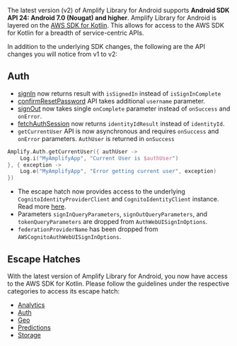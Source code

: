 The latest version (v2) of Amplify Library for Android supports **Android SDK API 24: Android 7.0 (Nougat) and higher**. Amplify Library for Android is layered on the [AWS SDK for Kotlin](https://aws.amazon.com/sdk-for-kotlin). This allows for access to the AWS SDK for Kotlin for a breadth of service-centric APIs.

In addition to the underlying SDK changes, the following are the API changes you will notice from v1 to v2:

## Auth
- [signIn](/lib/auth/signin#sign-in-a-user) now returns result with `isSignedIn` instead of `isSignInComplete`
- [confirmResetPassword](/lib/auth/password_management#reset-password) API takes additional `username` parameter.
- [signOut](/lib/auth/signOut) now takes single `onComplete` parameter instead of `onSuccess` and `onError`.
- [fetchAuthSession](/lib/auth/access_credentials) now returns `identityIdResult` instead of `identityId`.
- `getCurrentUser` API is now asynchronous and requires `onSuccess` and `onError` parameters. `AuthUser` is returned in `onSuccess`
```kotlin
Amplify.Auth.getCurrentUser({ authUser ->
    Log.i("MyAmplifyApp", "Current User is $authUser")
}, { exception ->
    Log.e("MyAmplifyApp", "Error getting current user", exception)
})
```
- The escape hatch now provides access to the underlying `CognitoIdentityProviderClient` and `CognitoIdentityClient` instance. Read more [here](/lib/auth/escapehatch).
- Parameters `signInQueryParameters`, `signOutQueryParameters`, and `tokenQueryParameters` are dropped from `AuthWebUISignInOptions`.
- `federationProviderName` has been dropped from `AWSCognitoAuthWebUISignInOptions`.

## Escape Hatches

With the latest version of Amplify Library for Android, you now have access to the AWS SDK for Kotlin. Please follow the guidelines under the respective categories to access its escape hatch:

- [Analytics](/lib/analytics/escapehatch)
- [Auth](/lib/auth/escapehatch)
- [Geo](/lib/geo/escapehatch)
- [Predictions](/lib/predictions/escapehatch)
- [Storage](/lib/storage/escapehatch)




